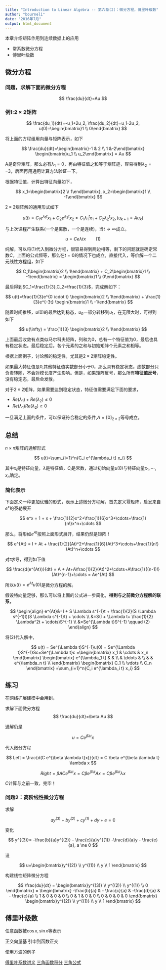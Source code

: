 ```yaml
---
title: "Introduction to Linear Algebra -- 第六章(2)：微分方程，傅里叶级数"
author: "bourneli"
date: "2016年7月"
output: html_document
---
```


本章介绍矩阵作用到连续数据上的应用 

* 常系数微分方程
* 傅里叶级数

## 微分方程

### 问题，求解下面的微分方程

$$
  \frac{du}{dt}=Au
$$


### 例1:$2 \times 2$矩阵

$$
  \frac{du_1}{dt}=-u_1+2u_2,
  \frac{du_2}{dt}=u_1-2u_2,
  u(0)=\begin{bmatrix}1 \\ 0\end{bmatrix}
$$

将上面的方程组用向量与矩阵表示，如下

$$
  \frac{du}{dt}=\begin{bmatrix}-1 & 2 \\ 1 &-2\end{bmatrix}
  \begin{bmatrix}u_1 \\ u_2\end{bmatrix} = Au
$$

A是奇异矩阵，那么必有$\lambda_1 = 0$，再由特征值之和等于矩阵迹，容易得到$\lambda_2=-3$，后面再用通用计算方法验证一下。

根据特征值，计算出特征向量如下，

$$
  x_1=\begin{bmatrix}2 \\ 1\end{bmatrix},
  x_2=\begin{bmatrix}1 \\ -1\end{bmatrix}
$$

$2\times 2$矩阵解的通用形式如下

$$
  u(t)=C_1e^{\lambda_1t}x_1 + C_2e^{\lambda_2t}x_2 
  \approx C_1{\lambda_1^t}x_1 + C_2{\lambda_2^t}x_2,
  (u_{k+1}=Au_k)
$$

与上次课程产生联系(一个是离散，一个是连续)，当$t \rightarrow \infty$成立。

$$
  u = Ce{\lambda t}x \qquad (1)
$$

纯解，可以将(1)代入到微分方程，很容易得到两边相等，剩下的问题就是确定常数$C$。上面的公式恒等，那么在$t=0$的情况下也成立，直接代入，等价解一个二元线性方程组，如下

$$
  C_1\begin{bmatrix}2 \\ 1\end{bmatrix} 
  + C_2\begin{bmatrix}1 \\ -1\end{bmatrix}
  = \begin{bmatrix}1 \\ 0\end{bmatrix}
$$

最后得到$C_1=\frac{1}{3},C_2=\frac{1}{3}$，完成解如下：

$$
  u(t)=\frac{1}{3}e^{0 \cdot t} \begin{bmatrix}2 \\ 1\end{bmatrix}
  + \frac{1}{3}e^{-3t} \begin{bmatrix}1 \\ -1\end{bmatrix}
$$

随着时间推移，$u(0)$的最后达到稳态，$u_0$一部分转移到$u_1$，在无限大时，可得到如下

$$
  u(\infty) = \frac{1}{3} \begin{bmatrix}2 \\ 1\end{bmatrix}
$$

上面最后收敛有点类似马尔科夫矩阵，列和为0，总有一个特征值为0，最后也具有稳定状态。最后稳定后，各个元素的之和与初始矩阵个元素之和相等。

根据上面例子，讨论解的稳定性，尤其是$2 \times 2$矩阵稳定性。

如果最大特征值是0,其他特征值实数部分小于0，那么具有稳定状态，虚数部分只负责转圈，不会对模长度产生影响。但是，如果矩阵反号，那么所有**特征值反号**，没有稳定态，最后会发散。

对于$2 \times 2$矩阵，如果需要达到稳定状态，特征值需要满足下面的要求，

* $Re(\lambda_1)+Re(\lambda_2) \le 0$ 
* $Re(\lambda_1) Re(\lambda_2) \ge 0$

一旦满足上面的条件，可以保证符合稳定的条件,$A=[0]_{2\times 2}$等号成立。

## 总结

$n \times n$矩阵的通解形式

$$
  u(t)=\sum_{i=1}^n{C_i e^{\lambda_i t} x_i}
$$

其中$x_i$是特征向量，$\lambda$是特征值，$C_i$是常数，通过初始向量$u(0)$与特征向量$x_1,\cdots,x_n$确定。

### 简化表示

下面定义一种更加优雅的形式，表示上述微分方程解，首先定义幂矩阵，启发来自$e^x$的泰勒展开

$$
  e^x = 1 + x + \frac{1}{2}x^2+\frac{1}{6}x^3+\cdots+\frac{1}{n!}x^n+\cdots
$$

那么，将形如$e^{At}$按照上面形式展开，结果仍然是矩阵！

$$
  e^{At} = I + At + \frac{1}{2}(At)^2+\frac{1}{6}(At)^3+\cdots+\frac{1}{n!}(At)^n+\cdots
$$

对$t$求导，得到如下值

$$
  \frac{d(e^{At})}{dt} = A + At+A\frac{1}{2}(At)^2+\cdots+A\frac{1}{(n-1)!}(At)^{n-1}+\cdots = Ae^{At}
$$

所以$u(t) = e^{At}u(0)$是微分方程的解。

假设特向量足够，那么可以将上面的公式进一步简化，**得到与之前微分方程解的联系**，

$$
\begin{align}
  e^{At}&=I + S \Lambda s^{-1}t + \frac{1}{2}(S \Lambda s^{-1}t)(S \Lambda s^{-1}t) + \cdots \\
        &=S(I + \Lambda t+ \frac{1}{2} \Lambda^2t + \cdots)S^{-1} \\
        &=Se^{\Lambda t}S^{-1} \qquad (2)
\end{align}
$$

将(2)代入解中，

$$
  u(t) = Se^{\Lambda t}S^{-1}u(0) = Se^{\Lambda t}S^{-1}Sc=Se^{\Lambda t}c 
  =\begin{bmatrix} x_1 & \cdots & x_n \end{bmatrix} 
  \begin{bmatrix} 
    e^{\lambda_1 t} &   &   \\
    & \ddots & \\
    & & e^{\lambda_n t} \\
  \end{bmatrix} 
  \begin{bmatrix} C_1 \\ \vdots \\ C_n \end{bmatrix} 
  =\sum_{i=1}^n{C_i e^{\lambda_i t} x_i}
$$

## 练习

在网络扩展建模中会用到，

求解下面微分方程
$$
  \frac{du}{dt}=\beta Au
$$

通解仍是

$$
  u = C e^{\beta \lambda t}x
$$

代入微分方程

$$
  Left = \frac{d(C e^{\beta \lambda t}x)}{dt} = C \beta e^{\beta \lambda t} \lambda x
$$

$$
  Right =\beta A C e^{\beta \lambda t}x = C \beta e^{\beta \lambda t} Ax =C \beta  e^{\beta \lambda t} \lambda x
$$


$C$计算与之前一致，完毕！

### 问题2：高阶线性微分方程

求解

$$
  ay^{(3)}+by^{(2)}+cy^{(1)}+dy + e = 0
$$

变化

$$
  y^{(3)}= -\frac{b}{a}y^{(2)} - \frac{c}{a}y^{(1)} -\frac{d}{a}y - \frac{e}{a}, a \ne 0
$$

设

$$
  u=\begin{bmatrix}y^{(2)} \\ y^{(1)} \\  y \\ 1 \end{bmatrix}
$$


构建线性矩阵微分方程


$$
  \frac{du}{dt} 
  = \begin{bmatrix}y^{(3)} \\ y^{(2)} \\  y^{(1)} \\ 0 \end{bmatrix}
  =
  \begin{bmatrix}  
   -\frac{b}{a} & - \frac{c}{a} & -\frac{d}{a} & - \frac{e}{a} \\  
  1 & 0 & 0 & 0 \\  
  0 & 1 & 0 & 0 \\ 
  0 & 0 & 0 & 0 \end{bmatrix}
  \begin{bmatrix}y^{(2)} \\ y^{(1)} \\  y \\ 1 \end{bmatrix}
$$


## 傅里叶级数

任意函数被$\cos x,\sin x$等表示

正交向量基
引申到函数正交

使用方波的例子

[傅里叶系数讲义](http://ms.mcmaster.ca/courses/20102011/term4/math2zz3/Lecture1.pdf)
[三角函数积分](https://zh.wikipedia.org/wiki/%E4%B8%89%E8%A7%92%E5%87%BD%E6%95%B0%E7%A7%AF%E5%88%86%E8%A1%A8)
[三角公式](http://baike.baidu.com/view/959840.htm)




